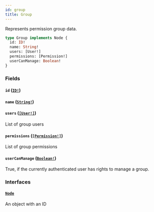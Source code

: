 ```yaml
---
id: group
title: Group
---
```


Represents permission group data.

```graphql
type Group implements Node {
  id: ID!
  name: String!
  users: [User!]
  permissions: [Permission!]
  userCanManage: Boolean!
}
```

### Fields

#### `id` ([`ID!`](../../../developer/api-reference/scalars/id))

#### `name` ([`String!`](../../../developer/api-reference/scalars/string))

#### `users` ([`[User!]`](../../../developer/api-reference/objects/user))

List of group users

#### `permissions` ([`[Permission!]`](../../../developer/api-reference/objects/permission))

List of group permissions

#### `userCanManage` ([`Boolean!`](../../../developer/api-reference/scalars/boolean))

True, if the currently authenticated user has rights to manage a group.

### Interfaces

#### [`Node`](../../../developer/api-reference/interfaces/node)

An object with an ID
